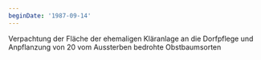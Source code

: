 ```yaml
---
beginDate: '1987-09-14'
---
```


Verpachtung der Fläche der ehemaligen Kläranlage an die Dorfpflege und
Anpflanzung von 20 vom Aussterben bedrohte Obstbaumsorten
